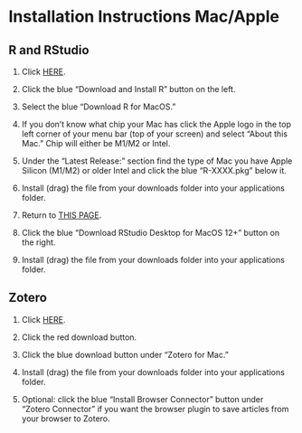 # Installation Instructions Mac/Apple

## R and RStudio

1.  Click [HERE](https://posit.co/download/rstudio-desktop/).

2.  Click the blue "Download and Install R" button on the left.

3.  Select the blue "Download R for MacOS."

4.  If you don't know what chip your Mac has click the Apple logo in the top left corner of your menu bar (top of your screen) and select "About this Mac." Chip will either be M1/M2 or Intel.

5.  Under the "Latest Release:" section find the type of Mac you have Apple Silicon (M1/M2) or older Intel and click the blue "R-XXXX.pkg" below it.

6.  Install (drag) the file from your downloads folder into your applications folder.

7.  Return to [THIS PAGE](https://posit.co/download/rstudio-desktop/).

8.  Click the blue "Download RStudio Desktop for MacOS 12+" button on the right.

9.  Install (drag) the file from your downloads folder into your applications folder.

## Zotero

1.  Click [HERE](https://www.zotero.org/).

2.  Click the red download button.

3.  Click the blue download button under "Zotero for Mac."

4.  Install (drag) the file from your downloads folder into your applications folder.

5.  Optional: click the blue "Install Browser Connector" button under "Zotero Connector" if you want the browser plugin to save articles from your browser to Zotero.
